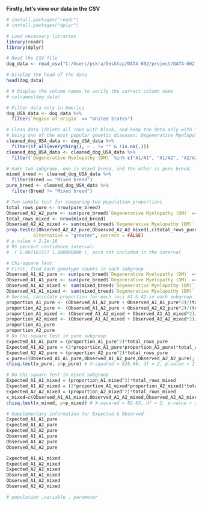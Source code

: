 **Firstly, let's view our data in the CSV**

```r
# install.packages("readr")
# install.packages("dplyr")
```

```r
# Load necessary libraries
library(readr)
library(dplyr)

# Read the CSV file
dog_data <- read_csv("C:/Users/pskra/Desktop/DATA 602/project/DATA-602-PROJECT-L03-6/Full_genotype_dataset.csv")

# Display the head of the data
head(dog_data)

# # Display the column names to verify the correct column name
# colnames(dog_data)
```

```r
# Filter data only in America
dog_USA_data <- dog_data %>%
  filter(`Region of origin` == "United States")

# Clean data (delete all rows with blank, and keep the data only with "A1/A1", "A1/A2", "A2/A2")
# Using one of the most popular genetic diseases: Degenerative Myelopathy (DM) as an example
cleaned_dog_USA_data <- dog_USA_data %>%
  filter(if_all(everything(), ~ . != "" & !is.na(.)))
cleaned_dog_USA_data <- cleaned_dog_USA_data %>%
  filter(`Degenerative Myelopathy (DM)` %in% c("A1/A1", "A1/A2", "A2/A2"))
```


```r
# make two subgroup, one is mixed breed, and the other is pure breed.
mixed_breed <- cleaned_dog_USA_data %>%
  filter(Breed == "Mixed breed")
pure_breed <- cleaned_dog_USA_data %>%
  filter(Breed != "Mixed breed")
```

```r
# Two-sample test for comparing two population proportions
total_rows_pure <- nrow(pure_breed)
Observed_A2_A2_pure <- sum(pure_breed$`Degenerative Myelopathy (DM)` == "A2/A2", na.rm = TRUE)
total_rows_mixed <- nrow(mixed_breed)
Observed_A2_A2_mixed <- sum(mixed_breed$`Degenerative Myelopathy (DM)` == "A2/A2", na.rm = TRUE)
prop.test(c(Observed_A2_A2_pure,Observed_A2_A2_mixed),c(total_rows_pure,total_rows_mixed),
          alternative = "greater", correct = FALSE) 
# p-value < 2.2e-16 
# 95 percent confidence interval:
#  ( 0.007161377 1.000000000 ), zero not included in the interval
```



```r
# Chi-square Test
# First, find each genotype counts in each subgroup
Observed_A1_A2_pure <- sum(pure_breed$`Degenerative Myelopathy (DM)` == "A1/A2", na.rm = TRUE)
Observed_A1_A1_pure <- sum(pure_breed$`Degenerative Myelopathy (DM)` == "A1/A1", na.rm = TRUE)
Observed_A1_A2_mixed <- sum(mixed_breed$`Degenerative Myelopathy (DM)` == "A1/A2", na.rm = TRUE)
Observed_A1_A1_mixed <- sum(mixed_breed$`Degenerative Myelopathy (DM)` == "A1/A1", na.rm = TRUE)
# Second, calculate proportion for each loci A1 & A2 in each subgroup
proportion_A1_pure <- (Observed_A1_A2_pure + Observed_A1_A1_pure*2)/(total_rows_pure*2)
proportion_A2_pure <- (Observed_A1_A2_pure + Observed_A2_A2_pure*2)/(total_rows_pure*2)
proportion_A1_mixed <- (Observed_A1_A2_mixed + Observed_A1_A1_mixed*2)/(total_rows_mixed*2)
proportion_A2_mixed <- (Observed_A1_A2_mixed + Observed_A2_A2_mixed*2)/(total_rows_mixed*2)
proportion_A1_pure
proportion_A2_pure
# Do Chi-square Test in pure subgroup
Expected_A1_A1_pure = (proportion_A1_pure^2)*total_rows_pure
Expected_A1_A2_pure = (2*proportion_A1_pure*proportion_A2_pure)*total_rows_pure
Expected_A2_A2_pure = (proportion_A2_pure^2)*total_rows_pure
x_pure=c(Observed_A1_A1_pure,Observed_A1_A2_pure,Observed_A2_A2_pure); p_pure=c(Expected_A1_A1_pure,Expected_A1_A2_pure,Expected_A2_A2_pure)/total_rows_pure
chisq.test(x_pure, p=p_pure) # X-squared = 528.66, df = 2, p-value < 2.2e-16
```


```r
# Do Chi-square Test in mixed subgroup
Expected_A1_A1_mixed = (proportion_A1_mixed^2)*total_rows_mixed
Expected_A1_A2_mixed = (2*proportion_A1_mixed*proportion_A2_mixed)*total_rows_mixed
Expected_A2_A2_mixed = (proportion_A2_mixed^2)*total_rows_mixed
x_mixed=c(Observed_A1_A1_mixed,Observed_A1_A2_mixed,Observed_A2_A2_mixed); p_mixed=c(Expected_A1_A1_mixed,Expected_A1_A2_mixed,Expected_A2_A2_mixed)/total_rows_mixed
chisq.test(x_mixed, p=p_mixed) # X-squared = 82.63, df = 2, p-value < 2.2e-16
```

```r
# Supplementary information for Expected & Observed
Expected_A1_A1_pure
Expected_A1_A2_pure
Expected_A2_A2_pure
Observed_A1_A1_pure
Observed_A1_A2_pure
Observed_A2_A2_pure

Expected_A1_A1_mixed
Expected_A1_A2_mixed
Expected_A2_A2_mixed
Observed_A1_A1_mixed
Observed_A1_A2_mixed
Observed_A2_A2_mixed
```

```r
# population ,variable , parameter 
```